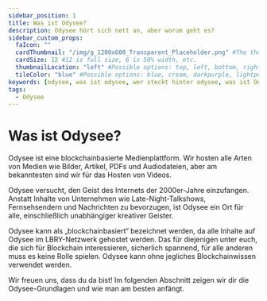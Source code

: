 ---
sidebar_position: 1
title: Was ist Odysee?
description: Odysee hört sich nett an, aber worum geht es?
sidebar_custom_props:
  faIcon: ""
  cardThumbnail: "/img/g_1200x600_Transparent_Placeholder.png" #The thumbnail on the category card.
  cardSize: 12 #12 is full size, 6 is 50% width, etc.
  thumbnailLocation: "left" #Possible options: top, left, bottom, right, none
  tileColor: "blue" #Possible options: blue, cream, darkpurple, lightpurple, mauve, orange, pink, none
keywords: [odysee, was ist odysee, wer steckt hinter odysee, was ist Odysees aufgabe]
tags:
  - Odysee
---

# Was ist Odysee?

Odysee ist eine blockchainbasierte Medienplattform. Wir hosten alle Arten von Medien wie Bilder, Artikel, PDFs und Audiodateien, aber am bekanntesten sind wir für das Hosten von Videos.

Odysee versucht, den Geist des Internets der 2000er-Jahre einzufangen. Anstatt Inhalte von Unternehmen wie Late-Night-Talkshows, Fernsehsendern und Nachrichten zu bevorzugen, ist Odysee ein Ort für alle, einschließlich unabhängiger kreativer Geister.

Odysee kann als „blockchainbasiert“ bezeichnet werden, da alle Inhalte auf Odysee im LBRY-Netzwerk gehostet werden. Das für diejenigen unter euch, die sich für Blockchain interessieren, sicherlich spannend, für alle anderen muss es keine Rolle spielen. Odysee kann ohne jegliches Blockchainwissen verwendet werden.

Wir freuen uns, dass du da bist! Im folgenden Abschnitt zeigen wir dir die Odysee-Grundlagen und wie man am besten anfängt.
